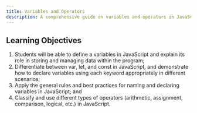 ```yaml
---
title: Variables and Operators
description: A comprehensive guide on variables and operators in JavaScript, covering variable declaration, types of variables, naming conventions, and various operators.
---
```


## Learning Objectives

1. Students will be able to define a variables in JavaScript and explain its role in storing and managing data within the program;
2. Differentiate between var, let, and const in JavaScript, and demonstrate how to declare variables using each keyword appropriately in different scenarios;
3. Apply the general rules and best practices for naming and declaring variables in JavaScript; and
4. Classify and use different types of operators (arithmetic, assignment, comparison, logical, etc.) in JavaScript.
